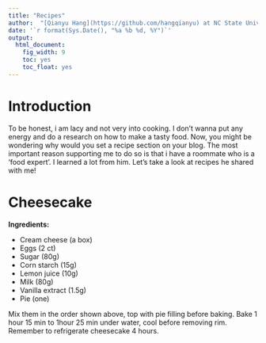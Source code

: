 ```yaml
---
title: "Recipes"
author:  "[Qianyu Hang](https://github.com/hangqianyu) at NC State University"
date: '`r format(Sys.Date(), "%a %b %d, %Y")`'
output:
  html_document:
    fig_width: 9
    toc: yes
    toc_float: yes
---
```


# Introduction
To be honest, i am lacy and not very into cooking. I don't wanna put any energy and do a research on how to make a tasty food. Now, you might be wondering why would you set a recipe section on your blog. The most important reason supporting me to do so is that i have a roommate who is a 'food expert'. I learned a lot from him. Let's take a look at recipes he shared with me!

# Cheesecake

**Ingredients:** 

* Cream cheese (a box)
* Eggs (2 ct)
* Sugar (80g)
* Corn starch (15g)
* Lemon juice (10g)
* Milk (80g)
* Vanilla extract (1.5g)
* Pie (one)

Mix them in the order shown above, top with pie filling before baking. Bake 1 hour 15 min to 1hour 25 min under water, cool before removing rim. Remember to refrigerate cheesecake 4 hours.

